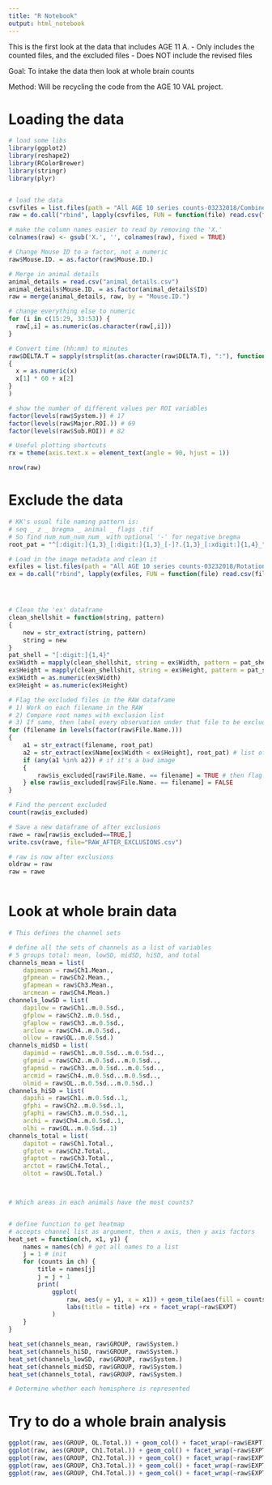 ---
title: "R Notebook"
output: html_notebook
---

This is the first look at the data that includes AGE 11 A.
- Only includes the counted files, and the excluded files
- Does NOT include the revised files 

Goal: To intake the data then look at whole brain counts

Method: Will be recycling the code from the AGE 10 VAL project.



# Loading the data
```{r}

# load some libs 
library(ggplot2)
library(reshape2)
library(RColorBrewer)
library(stringr)
library(plyr)


# load the data
csvfiles = list.files(path = "All AGE 10 series counts-03232018/CombinedCounts/", full.names = TRUE)
raw = do.call("rbind", lapply(csvfiles, FUN = function(file) read.csv(file, header = TRUE, sep = ",")))

# make the column names easier to read by removing the 'X.'
colnames(raw) <- gsub('X.', '', colnames(raw), fixed = TRUE)

# Change Mouse ID to a factor, not a numeric
raw$Mouse.ID. = as.factor(raw$Mouse.ID.)

# Merge in animal details
animal_details = read.csv("animal_details.csv")
animal_details$Mouse.ID. = as.factor(animal_details$ID)
raw = merge(animal_details, raw, by = "Mouse.ID.")

# change everything else to numeric
for (i in c(15:29, 33:53)) {
  raw[,i] = as.numeric(as.character(raw[,i]))
}

# Convert time (hh:mm) to minutes 
raw$DELTA.T = sapply(strsplit(as.character(raw$DELTA.T), ":"), function(x)
{
  x = as.numeric(x)
  x[1] * 60 + x[2]
}
)

# show the number of different values per ROI variables
factor(levels(raw$System.)) # 17
factor(levels(raw$Major.ROI.)) # 69
factor(levels(raw$Sub.ROI)) # 82

# Useful plotting shortcuts
rx = theme(axis.text.x = element_text(angle = 90, hjust = 1))

nrow(raw)

```

# Exclude the data

```{r}


# KK's usual file naming pattern is:
# seq _ z _ bregma _ animal _ flags .tif
# So find num_num_num_num_ with optional '-' for negative bregma
root_pat = "^[:digit:]{1,3}_[:digit:]{1,3}_[-]?.{1,3}_[:xdigit:]{1,4}_"

# Load in the image metadata and clean it
exfiles = list.files(path = "All AGE 10 series counts-03232018/Rotations or Exclusions - From Manual Validations", full.names = TRUE)
ex = do.call("rbind", lapply(exfiles, FUN = function(file) read.csv(file, header = TRUE, sep = ",")))




# Clean the 'ex' dataframe
clean_shellshit = function(string, pattern)
{
    new = str_extract(string, pattern)
    string = new
}
pat_shell = "[:digit:]{1,4}"
ex$Width = mapply(clean_shellshit, string = ex$Width, pattern = pat_shell)
ex$Height = mapply(clean_shellshit, string = ex$Height, pattern = pat_shell) 
ex$Width = as.numeric(ex$Width)
ex$Height = as.numeric(ex$Height)

# Flag the excluded files in the RAW dataframe
# 1) Work on each filename in the RAW
# 2) Compare root names with exclusion list
# 3) If same, then label every observation under that file to be excluded
for (filename in levels(factor(raw$File.Name.)))
{
    a1 = str_extract(filename, root_pat)
    a2 = str_extract(ex$Name[ex$Width < ex$Height], root_pat) # list of portrait images (bad)
    if (any(a1 %in% a2)) # if it's a bad image
    {
        raw$is_excluded[raw$File.Name. == filename] = TRUE # then flag exclude TRUE
    } else raw$is_excluded[raw$File.Name. == filename] = FALSE
}

# Find the percent excluded
count(raw$is_excluded)

# Save a new dataframe of after exclusions
rawe = raw[raw$is_excluded==TRUE,]
write.csv(rawe, file="RAW_AFTER_EXCLUSIONS.csv")

# raw is now after exclusions
oldraw = raw
raw = rawe



```

# Look at whole brain data

```{r}

# This defines the channel sets

# define all the sets of channels as a list of variables
# 5 groups total: mean, lowSD, midSD, hiSD, and total
channels_mean = list(
    dapimean = raw$Ch1.Mean.,
    gfpmean = raw$Ch2.Mean.,
    gfapmean = raw$Ch3.Mean.,
    arcmean = raw$Ch4.Mean.)
channels_lowSD = list(
    dapilow = raw$Ch1..m.0.5sd.,
    gfplow = raw$Ch2..m.0.5sd.,
    gfaplow = raw$Ch3..m.0.5sd.,
    arclow = raw$Ch4..m.0.5sd.,
    ollow = raw$OL..m.0.5sd.)
channels_midSD = list(
    dapimid = raw$Ch1..m.0.5sd...m.0.5sd..,
    gfpmid = raw$Ch2..m.0.5sd...m.0.5sd..,
    gfapmid = raw$Ch3..m.0.5sd...m.0.5sd..,
    arcmid = raw$Ch4..m.0.5sd...m.0.5sd..,
    olmid = raw$OL..m.0.5sd...m.0.5sd..)
channels_hiSD = list(
    dapihi = raw$Ch1..m.0.5sd..1,
    gfphi = raw$Ch2..m.0.5sd..1,
    gfaphi = raw$Ch3..m.0.5sd..1,
    archi = raw$Ch4..m.0.5sd..1,
    olhi = raw$OL..m.0.5sd..1)
channels_total = list(
    dapitot = raw$Ch1.Total.,
    gfptot = raw$Ch2.Total.,
    gfaptot = raw$Ch3.Total.,
    arctot = raw$Ch4.Total.,
    oltot = raw$OL.Total.)



# Which areas in each animals have the most counts? 


# define function to get heatmap
# accepts channel list as argument, then x axis, then y axis factors
heat_set = function(ch, x1, y1) {
    names = names(ch) # get all names to a list
    j = 1 # init
    for (counts in ch) {
        title = names[j]
        j = j + 1
        print(
            ggplot(
                raw, aes(y = y1, x = x1)) + geom_tile(aes(fill = counts)) +
                labs(title = title) +rx + facet_wrap(~raw$EXPT)
            )
    }
}

heat_set(channels_mean, raw$GROUP, raw$System.)
heat_set(channels_hiSD, raw$GROUP, raw$System.)
heat_set(channels_lowSD, raw$GROUP, raw$System.)
heat_set(channels_midSD, raw$GROUP, raw$System.)
heat_set(channels_total, raw$GROUP, raw$System.)

# Determine whether each hemisphere is represented

```

# Try to do a whole brain analysis

```{r}

ggplot(raw, aes(GROUP, OL.Total.)) + geom_col() + facet_wrap(~raw$EXPT)
ggplot(raw, aes(GROUP, Ch1.Total.)) + geom_col() + facet_wrap(~raw$EXPT)
ggplot(raw, aes(GROUP, Ch2.Total.)) + geom_col() + facet_wrap(~raw$EXPT)
ggplot(raw, aes(GROUP, Ch3.Total.)) + geom_col() + facet_wrap(~raw$EXPT)
ggplot(raw, aes(GROUP, Ch4.Total.)) + geom_col() + facet_wrap(~raw$EXPT)

```



